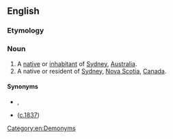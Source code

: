 ==English==

===Etymology===
{{suffix|Sydney|ite|lang=en}}

===Noun===
{{en-noun}}

# A [[native]] or [[inhabitant]] of [[Sydney]], [[Australia]].
# A native or resident of [[Sydney]], [[Nova Scotia]], [[Canada]].

====Synonyms====
* {{sense|Australia}} {{l|en|Sydneysider}}, {{l|en|Sydney-sider}}
* {{l|en|Sydnesian}} ([http://trove.nla.gov.au/ndp/del/article/12856328?searchTerm=sydnesian&searchLimits= c.1837])

[[Category:en:Demonyms]]